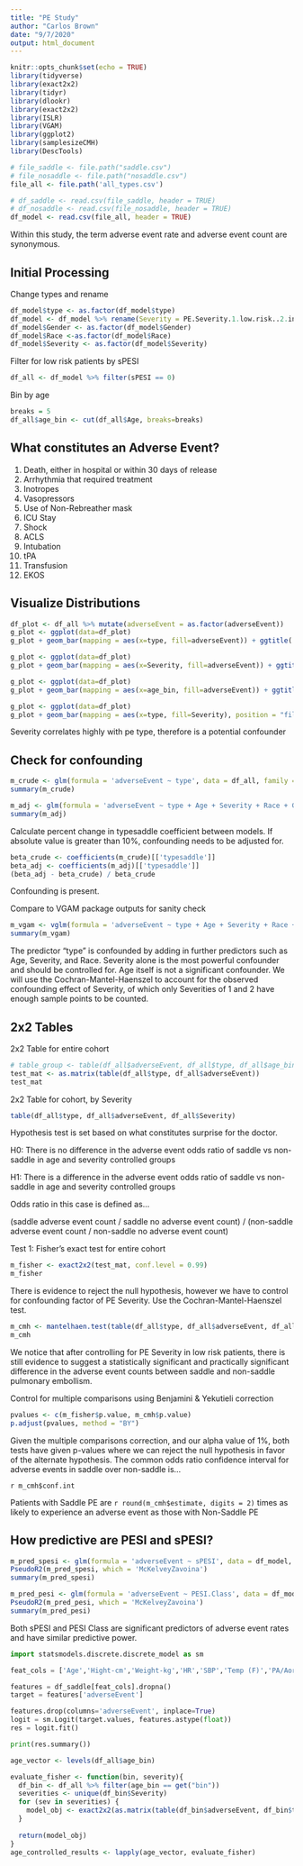 ```yaml
---
title: "PE Study"
author: "Carlos Brown"
date: "9/7/2020"
output: html_document
---
```


```r
knitr::opts_chunk$set(echo = TRUE)
library(tidyverse)
library(exact2x2)
library(tidyr)
library(dlookr)
library(exact2x2)
library(ISLR)
library(VGAM)
library(ggplot2)
library(samplesizeCMH)
library(DescTools)

# file_saddle <- file.path("saddle.csv")
# file_nosaddle <- file.path("nosaddle.csv")
file_all <- file.path('all_types.csv')

# df_saddle <- read.csv(file_saddle, header = TRUE)
# df_nosaddle <- read.csv(file_nosaddle, header = TRUE)
df_model <- read.csv(file_all, header = TRUE)
```

Within this study, the term adverse event rate and adverse event count are synonymous.

## Initial Processing

Change types and rename
```r
df_model$type <- as.factor(df_model$type)
df_model <- df_model %>% rename(Severity = PE.Severity.1.low.risk..2.intermediate..3.massive..4.indeterminate)
df_model$Gender <- as.factor(df_model$Gender)
df_model$Race <-as.factor(df_model$Race)
df_model$Severity <- as.factor(df_model$Severity)
```

Filter for low risk patients by sPESI
```r
df_all <- df_model %>% filter(sPESI == 0)
```

Bin by age
```r
breaks = 5
df_all$age_bin <- cut(df_all$Age, breaks=breaks)
```

## What constitutes an Adverse Event?
1. Death, either in hospital or within 30 days of release
2. Arrhythmia that required treatment
3. Inotropes
4. Vasopressors
5. Use of Non-Rebreather mask
6. ICU Stay
7. Shock
8. ACLS
9. Intubation
10. tPA
11. Transfusion
12. EKOS

## Visualize Distributions
```r
df_plot <- df_all %>% mutate(adverseEvent = as.factor(adverseEvent))
g_plot <- ggplot(data=df_plot)
g_plot + geom_bar(mapping = aes(x=type, fill=adverseEvent)) + ggtitle('Adverse Event Count by PE Type')
```

```r
g_plot <- ggplot(data=df_plot)
g_plot + geom_bar(mapping = aes(x=Severity, fill=adverseEvent)) + ggtitle('Adverse Event Count by PE Severity')
```

```r
g_plot <- ggplot(data=df_plot)
g_plot + geom_bar(mapping = aes(x=age_bin, fill=adverseEvent)) + ggtitle('Adverse Event Count vs Age Range')
```

```r
g_plot <- ggplot(data=df_plot)
g_plot + geom_bar(mapping = aes(x=type, fill=Severity), position = "fill") + ggtitle('Severity by PE Type')
```

Severity correlates highly with pe type, therefore is a potential confounder

## Check for confounding
```r
m_crude <- glm(formula = 'adverseEvent ~ type', data = df_all, family = binomial)
summary(m_crude)
```

```r
m_adj <- glm(formula = 'adverseEvent ~ type + Age + Severity + Race + Gender', data = df_all, family = binomial)
summary(m_adj)
```

Calculate percent change in typesaddle coefficient between models. If absolute value is greater than 10%, confounding needs to be adjusted for.
```r
beta_crude <- coefficients(m_crude)[['typesaddle']]
beta_adj <- coefficients(m_adj)[['typesaddle']]
(beta_adj - beta_crude) / beta_crude
```
Confounding is present.

Compare to VGAM package outputs for sanity check
```r
m_vgam <- vglm(formula = 'adverseEvent ~ type + Age + Severity + Race + Gender', binomialff(link = "logitlink"), data = df_all)
summary(m_vgam)
```

The predictor "type" is confounded by adding in further predictors such as Age, Severity, and Race. Severity alone is the most powerful confounder and should be controlled for. Age itself is not a significant confounder. We will use the Cochran-Mantel-Haenszel to account for the observed confounding effect of Severity, of which only Severities of 1 and 2 have enough sample points to be counted.

## 2x2 Tables

2x2 Table for entire cohort
```r
# table_group <- table(df_all$adverseEvent, df_all$type, df_all$age_bin)
test_mat <- as.matrix(table(df_all$type, df_all$adverseEvent))
test_mat
```


2x2 Table for cohort, by Severity
```r
table(df_all$type, df_all$adverseEvent, df_all$Severity)
```


Hypothesis test is set based on what constitutes surprise for the doctor.

H0: There is no difference in the adverse event odds ratio of saddle vs non-saddle in age and severity controlled groups

H1: There is a difference in the adverse event odds ratio of saddle vs non-saddle in age and severity controlled groups

Odds ratio in this case is defined as...

(saddle adverse event count / saddle no adverse event count) / (non-saddle adverse event count / non-saddle no adverse event count)

Test 1: Fisher's exact test for entire cohort
```r
m_fisher <- exact2x2(test_mat, conf.level = 0.99)
m_fisher
```

There is evidence to reject the null hypothesis, however we have to control for confounding factor of PE Severity. Use the Cochran-Mantel-Haenszel test.

```r
m_cmh <- mantelhaen.test(table(df_all$type, df_all$adverseEvent, df_all$Severity), exact = TRUE)
m_cmh
```

We notice that after controlling for PE Severity in low risk patients, there is still evidence to suggest a statistically significant and practically significant difference in the adverse event counts between saddle and non-saddle pulmonary embollism.

Control for multiple comparisons using Benjamini & Yekutieli correction
```r
pvalues <- c(m_fisher$p.value, m_cmh$p.value)
p.adjust(pvalues, method = "BY")
```

Given the multiple comparisons correction, and our alpha value of 1%, both tests have given p-values where we can reject the null hypothesis in favor of the alternate hypothesis. The common odds ratio confidence interval for adverse events in saddle over non-saddle is...

`r m_cmh$conf.int`

Patients with Saddle PE are `r round(m_cmh$estimate, digits = 2)` times as likely to experience an adverse event as those with Non-Saddle PE


## How predictive are PESI and sPESI?

```r
m_pred_spesi <- glm(formula = 'adverseEvent ~ sPESI', data = df_model, family = binomial)
PseudoR2(m_pred_spesi, which = 'McKelveyZavoina')
summary(m_pred_spesi)
```

```r
m_pred_pesi <- glm(formula = 'adverseEvent ~ PESI.Class', data = df_model, family = binomial)
PseudoR2(m_pred_pesi, which = 'McKelveyZavoina')
summary(m_pred_pesi)
```

Both sPESI and PESI Class are significant predictors of adverse event rates and have similar predictive power.

```python
import statsmodels.discrete.discrete_model as sm

feat_cols = ['Age','Hight-cm','Weight-kg','HR','SBP','Temp (F)','PA/Aorta Ratio','RV/LV Ratio', 'PESI.Class' , 'sPESI', 'Race', 'adverseEvent']

features = df_saddle[feat_cols].dropna()
target = features['adverseEvent']

features.drop(columns='adverseEvent', inplace=True)
logit = sm.Logit(target.values, features.astype(float))
res = logit.fit()

print(res.summary())
```

```r
age_vector <- levels(df_all$age_bin)

evaluate_fisher <- function(bin, severity){
  df_bin <- df_all %>% filter(age_bin == get("bin"))
  severities <- unique(df_bin$Severity)
  for (sev in severities) {
    model_obj <- exact2x2(as.matrix(table(df_bin$adverseEvent, df_bin$type)), conf.level = 0.99)
  }
  
  return(model_obj)
}
age_controlled_results <- lapply(age_vector, evaluate_fisher)

```
